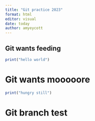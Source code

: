 ```yaml
---
title: "Git practice 2023"
format: html
editor: visual
date: today
author: amyeycott
---
```


## Git wants feeding

```r
print("hello world")
```

# Git wants mooooore

```r
print("hungry still")
```

# Git branch test
